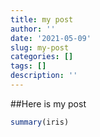 ```yaml
---
title: my post
author: ''
date: '2021-05-09'
slug: my-post
categories: []
tags: []
description: ''
---
```


##Here is my post

```R
summary(iris)
```